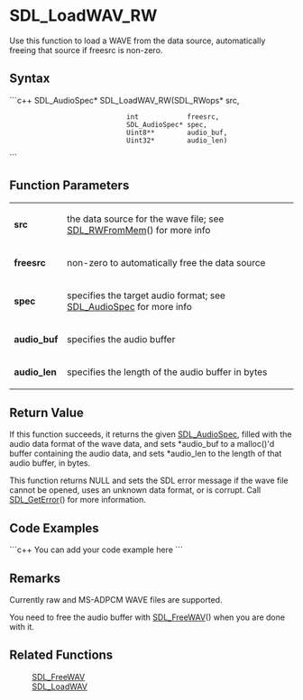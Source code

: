 <!-- pragma section-numbers off -->
<!-- pragma disable-camelcase -->

= SDL_LoadWAV_RW =
Use this function to load a WAVE from the data source, automatically freeing that source if freesrc is non-zero.


== Syntax ==
```c++
SDL_AudioSpec* SDL_LoadWAV_RW(SDL_RWops*     src,
                              int            freesrc,
                              SDL_AudioSpec* spec,
                              Uint8**        audio_buf,
                              Uint32*        audio_len)
```

== Function Parameters ==
{|
|'''src'''
|the data source for the wave file; see [[SDL_RWFromMem]]() for more info
|-
|'''freesrc'''
|non-zero to automatically free the data source
|-
|'''spec'''
|specifies the target audio format; see [[SDL_AudioSpec]] for more info
|-
|'''audio_buf'''
|specifies the audio buffer
|-
|'''audio_len'''
|specifies the length of the audio buffer in bytes
|}

== Return Value ==
If this function succeeds, it returns the given [[SDL_AudioSpec]], filled with the audio data format of the wave data, and sets *audio_buf to a malloc()'d buffer containing the audio data, and sets *audio_len to the length of that audio buffer, in bytes.  

This function returns NULL and sets the SDL error message if the wave file cannot be opened, uses an unknown data format, or is corrupt.  Call [[SDL_GetError]]() for more information.  

== Code Examples ==
```c++
You can add your code example here
```

== Remarks ==
Currently raw and MS-ADPCM WAVE files are supported.

You need to free the audio buffer with [[SDL_FreeWAV]]() when you are done with it.

== Related Functions ==
:[[SDL_FreeWAV]]
:[[SDL_LoadWAV]]
